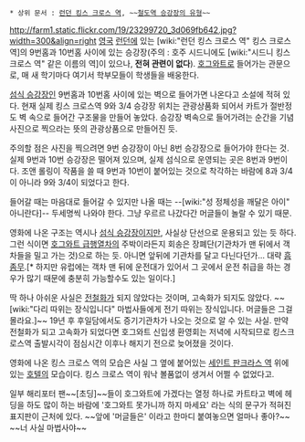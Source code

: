  * 상위 문서 : [[런던 킹스 크로스 역]], ~~[[철도역 승강장의 유형]]~~

http://farm1.static.flickr.com/19/23299720_3d069fb642.jpg?width=300&align=right
[[영국]] [[런던]]에 있는 [wiki:"런던 킹스 크로스 역" 킹스 크로스 역]의 9번홈과 10번홈 사이에 있는 승강장(주의 : 호주 시드니에도 [wiki:"시드니 킹스 크로스 역" 같은 이름의 역]이 있으나, '''전혀 관련이 없다'''). [[호그와트]]로 들어가는 관문으로, 매 새 학기마다 여기서 학부모들이 학생들을 배웅한다.

[[섬식 승강장]]인 9번홈과 10번홈 사이에 있는 벽으로 들어가면 나온다고 소설에 적혀 있다. 현재 실제 킹스 크로스역 9와 3/4 승강장 위치는 관광상품화 되어서 카트가 절반정도 벽 속으로 들어간 구조물을 만들어 놓았다. 승강장 벽속으로 들어가려는 순간을 기념사진으로 찍으라는 뜻의 관광상품으로 만들어진 듯. 

주의할 점은 사진을 찍으려면 9번 승강장이 아닌 8번 승강장으로 들어가야 한다는 것. 실제 9번과 10번 승강장은 떨어져 있으며, 실제 섬식으로 운영되는 곳은 8번과 9번이다. 조앤 롤링이 작품을 쓸 때 9번과 10번이 붙어있는 것으로 착각하는 바람에 8과 3/4이 아니라 9와 3/4이 되었다고 한다.

들어갈 때는 마음대로 들어갈 수 있지만 나올 때는 --[wiki:"성 정체성을 깨달은 아이" 아니란다]-- 두세명씩 나와야 한다. 그냥 우르르 나갔다간 머글들이 놀랄 수 있기 때문.

영화에 나온 구조는 역시나 [[섬식 승강장]]이지만, 사실상 단선으로 운용되고 있는 듯 하다. 그런 식이면 [[호그와트 급행열차]]의 주박이라든지 회송은 장폐단(기관차가 맨 뒤에서 객차들을 밀고 가는 것)으로 하는 듯. 아니면 앞뒤에 기관차를 달고 다닌다던가... 대략 [[흠좀무]].[* 하지만 유럽에는 객차 맨 뒤에 운전대가 있어서 그 곳에서 운전 취급을 하는 경우가 많기 때문에 충분히 가능할수도 있는 일이다.]

딱 하나 아쉬운 사실은 [[전철]]화가 되지 않았다는 것이며, 고속화가 되지도 않았다. ~~[wiki:"다리 따위는 장식입니다" 마법사들에게 전기 따위는 장식입니다. 머글들은 그걸 몰라요.]~~ 19년 후 후일담에서도 증기기관차가 나오는 것으로 알 수 있는 사실. 만약 전철화가 되고 고속화가 되었다면 호그와트 신입생 환영회는 저녁에 시작되므로 킹스크로스역 출발시각이 점심시간 이후나 해지기 전으로 늦어졌을 것이다.

영화에 나온 킹스 크로스 역의 모습은 사실 그 옆에 붙어있는 [[세인트 판크라스 역]] 위에 있는 [[호텔]]의 모습이다. 킹스 크로스 역이 워낙 볼품없이 생겨서 어쩔 수 없었다고.

일부 해리포터 팬~~[초딩]~~들이 호그와트에 가겠다는 열정 하나로 카트타고 벽에 헤딩을 하도 많이 하는 바람에 '호그와트 못가니까 하지 마세요' 라는 식의 문구가 적혀진 표지판이 근처에 있다. ~~앞에 '머글들은' 이라고 한마디 붙여놓으면 얼마나 좋아?~~ ~~너 사실 마법사야~~

